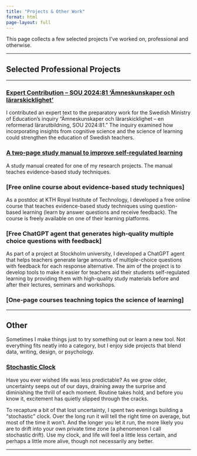 ```yaml
---
title: "Projects & Other Work"
format: html
page-layout: full
---
```


This page collects a few selected projects I’ve worked on, professional and otherwise.

------------------------------------------------------------------------

## Selected Professional Projects

------------------------------------------------------------------------

### [Expert Contribution – SOU 2024:81 ‘Ämneskunskaper och lärarskicklighet’](projects/expert_to_inquiry.qmd)

I contributed an expert text to the preparatory work for the Swedish Ministry of Education's inquiry "Ämneskunskaper och lärarskicklighet – en reformerad lärarutbildning, SOU 2024:81." The inquiry examined how incorporating insights from cognitive science and the science of learning could strengthen the education of Swedish teachers.

### [A two-page study manual to improve self-regulated learning](projects/study_manual.qmd)

A study manual created for one of my research projects. The manual teaches evidence-based study techniques.

### \[Free online course about evidence-based study techniques\]

As a postdoc at KTH Royal Institute of Technology, I developed a free online course that teaches evidence-based study techniques using question-based learning (learn by answer questions and receive feedback). The course is freely available on one of their learning platforms.

### \[Free ChatGPT agent that generates high-quality multiple choice questions with feedback\]

As part of a project at Stockholm university, I developed a ChatGPT agent that helps teachers generate large amounts of multiple-choice questions with feedback for each response alternative. The aim of the project is to develop tools to make it easier for teachers aid their students self-regulated learning by providing them with high-quality study materials before and after their lectures, seminars and workshops.

### \[One-page courses teachning topics the science of learning\]

------------------------------------------------------------------------

## Other

Sometimes I make things just to try something out or learn a new tool. Not everything fits neatly into a category, but I enjoy side projects that blend data, writing, design, or psychology.

### [Stochastic Clock](projects/stochastic_clock.qmd)

Have you ever wished life was less predictable? As we grow older, uncertainty seeps out of our days, draining away the surprise and diminishing the thrill of each moment. Routine takes hold, and before you know it, excitement has quietly slipped through the cracks.

To recapture a bit of that lost uncertainty, I spent two evenings building a “stochastic” clock. Over the long run it will tell the right time on average, but most of the time it won’t. And the longer you let it run, the more likely you are to drift into your own private time zone (a phenomenon I call stochastic drift). Use my clock, and life will feel a little less certain, and perhaps a little more alive, though not necessarily any better.

------------------------------------------------------------------------
